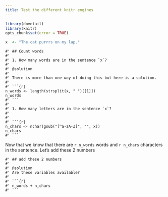 ```yaml
---
title: Test the different knitr engines
---
```


```r
library(dovetail)
library(knitr)
opts_chunk$set(error = TRUE)
```

```r
x  <- "The cat purrrs on my lap."
```

```challenge
#' ## Count words
#' 
#' 1. How many words are in the sentence `x`?
#'
#' @solution
#'
#' There is more than one way of doing this but here is a solution.
#' 
#' ```{r}
n_words <- length(strsplit(x, " ")[[1]])
n_words
#' ```
#'
#' 1. How many letters are in the sentence `x`?
#' 
#'
#' ```{r}
n_chars <- nchar(gsub("[^a-zA-Z]", "", x))
n_chars
#' ```
```

Now that we know that there are `r n_words` words and `r n_chars` characters in the sentence. Let's add these 2 numbers

```challenge
#' ## add these 2 numbers
#' 
#' @solution
#' Are these variables available?
#' 
#' ```{r}
#' n_words + n_chars
#' ```
```
